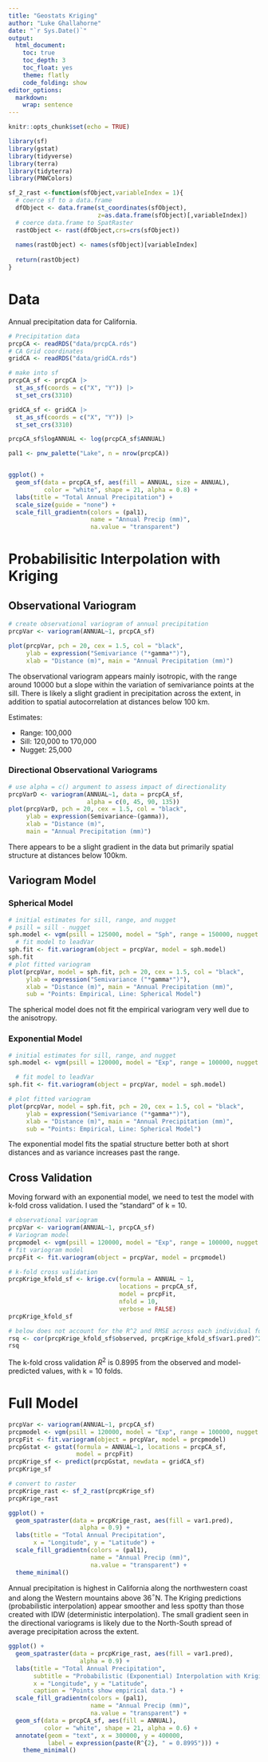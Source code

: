 ```yaml
---
title: "Geostats Kriging"
author: "Luke Ghallahorne"
date: "`r Sys.Date()`"
output: 
  html_document:
    toc: true
    toc_depth: 3
    toc_float: yes
    theme: flatly
    code_folding: show
editor_options: 
  markdown: 
    wrap: sentence
---
```


```r
knitr::opts_chunk$set(echo = TRUE)
```

```r
library(sf)
library(gstat)
library(tidyverse)
library(terra)
library(tidyterra)
library(PNWColors)
```

```r
sf_2_rast <-function(sfObject,variableIndex = 1){
  # coerce sf to a data.frame
  dfObject <- data.frame(st_coordinates(sfObject),
                         z=as.data.frame(sfObject)[,variableIndex])
  # coerce data.frame to SpatRaster
  rastObject <- rast(dfObject,crs=crs(sfObject))
  
  names(rastObject) <- names(sfObject)[variableIndex]
  
  return(rastObject)
}
```


# Data
Annual precipitation data for California.
```r
# Precipitation data
prcpCA <- readRDS("data/prcpCA.rds")
# CA Grid coordinates
gridCA <- readRDS("data/gridCA.rds")

# make into sf
prcpCA_sf <- prcpCA |>
  st_as_sf(coords = c("X", "Y")) |>
  st_set_crs(3310)

gridCA_sf <- gridCA |>
  st_as_sf(coords = c("X", "Y")) |>
  st_set_crs(3310)

prcpCA_sf$logANNUAL <- log(prcpCA_sf$ANNUAL)

pal1 <- pnw_palette("Lake", n = nrow(prcpCA))


ggplot() +
  geom_sf(data = prcpCA_sf, aes(fill = ANNUAL, size = ANNUAL),
          color = "white", shape = 21, alpha = 0.8) +
  labs(title = "Total Annual Precipitation") +
  scale_size(guide = "none") +
  scale_fill_gradientn(colors = (pal1),
                       name = "Annual Precip (mm)",
                       na.value = "transparent") 
```

# Probabilisitic Interpolation with Kriging
## Observational Variogram
```r
# create observational variogram of annual precipitation
prcpVar <- variogram(ANNUAL~1, prcpCA_sf)

plot(prcpVar, pch = 20, cex = 1.5, col = "black",
     ylab = expression("Semivariance ("*gamma*")"),
     xlab = "Distance (m)", main = "Annual Precipitation (mm)")
```

The observational variogram appears mainly isotropic, with the range around 10000 but a slope within the variation of semivariance points at the sill. There is likely a slight gradient in precipitation across the extent, in addition to spatial autocorrelation at distances below 100 km.

Estimates:

- Range: 100,000
- Sill: 120,000 to 170,000
- Nugget: 25,000

### Directional Observational Variograms
```r
# use alpha = c() argument to assess impact of directionality
prcpVarD <- variogram(ANNUAL~1, data = prcpCA_sf, 
                      alpha = c(0, 45, 90, 135))
plot(prcpVarD, pch = 20, cex = 1.5, col = "black",
     ylab = expression(Semivariance~(gamma)),
     xlab = "Distance (m)",
     main = "Annual Precipitation (mm)")
```

There appears to be a slight gradient in the data but primarily spatial structure at distances below 100km.

## Variogram Model
### Spherical Model
```r
# initial estimates for sill, range, and nugget
# psill = sill - nugget
sph.model <- vgm(psill = 125000, model = "Sph", range = 150000, nugget = 25000)
  # fit model to leadVar
sph.fit <- fit.variogram(object = prcpVar, model = sph.model)
sph.fit
# plot fitted variogram
plot(prcpVar, model = sph.fit, pch = 20, cex = 1.5, col = "black",
     ylab = expression("Semivariance ("*gamma*")"),
     xlab = "Distance (m)", main = "Annual Precipitation (mm)",
     sub = "Points: Empirical, Line: Spherical Model")
```

The spherical model does not fit the empirical variogram very well due to the anisotropy.

### Exponential Model
```r
# initial estimates for sill, range, and nugget
sph.model <- vgm(psill = 120000, model = "Exp", range = 100000, nugget = 25000)

  # fit model to leadVar
sph.fit <- fit.variogram(object = prcpVar, model = sph.model)

# plot fitted variogram
plot(prcpVar, model = sph.fit, pch = 20, cex = 1.5, col = "black",
     ylab = expression("Semivariance ("*gamma*")"),
     xlab = "Distance (m)", main = "Annual Precipitation (mm)",
     sub = "Points: Empirical, Line: Spherical Model")
```

The exponential model fits the spatial structure better both at short distances and as variance increases past the range.

## Cross Validation
Moving forward with an exponential model, we need to test the model with k-fold cross validation. I used the "standard" of k = 10.

```r
# observational variogram
prcpVar <- variogram(ANNUAL~1, prcpCA_sf)
# Variogram model
prcpmodel <- vgm(psill = 120000, model = "Exp", range = 100000, nugget = 25000)
# fit variogram model
prcpFit <- fit.variogram(object = prcpVar, model = prcpmodel)

# k-fold cross validation
prcpKrige_kfold_sf <- krige.cv(formula = ANNUAL ~ 1,
                               locations = prcpCA_sf,
                               model = prcpFit,
                               nfold = 10,
                               verbose = FALSE)
prcpKrige_kfold_sf

# below does not account for the R^2 and RMSE across each individual fold - need to pull predicted values from each fold separately
rsq <- cor(prcpKrige_kfold_sf$observed, prcpKrige_kfold_sf$var1.pred)^2
rsq
```

The k-fold cross validation $R^2$ is 0.8995 from the observed and model-predicted values, with k = 10 folds.

# Full Model

```r
prcpVar <- variogram(ANNUAL~1, prcpCA_sf)
prcpmodel <- vgm(psill = 120000, model = "Exp", range = 100000, nugget = 25000)
prcpFit <- fit.variogram(object = prcpVar, model = prcpmodel)
prcpGstat <- gstat(formula = ANNUAL~1, locations = prcpCA_sf, 
                   model = prcpFit)
prcpKrige_sf <- predict(prcpGstat, newdata = gridCA_sf)
prcpKrige_sf
```

```r
# convert to raster
prcpKrige_rast <- sf_2_rast(prcpKrige_sf)
prcpKrige_rast
```

```r
ggplot() +
  geom_spatraster(data = prcpKrige_rast, aes(fill = var1.pred), 
                    alpha = 0.9) +
  labs(title = "Total Annual Precipitation",
       x = "Longitude", y = "Latitude") +
  scale_fill_gradientn(colors = (pal1),
                       name = "Annual Precip (mm)",
                       na.value = "transparent") +
  theme_minimal()

```

Annual precipitation is highest in California along the northwestern coast and along the Western mountains above 36$^\circ$N. The Kriging predictions (probabilistic interpolation) appear smoother and less spotty than those created with IDW (deterministic interpolation). The small gradient seen in the directional variograms is likely due to the North-South spread of average precipitation across the extent.

```r
ggplot() +
  geom_spatraster(data = prcpKrige_rast, aes(fill = var1.pred), 
                    alpha = 0.9) +
  labs(title = "Total Annual Precipitation",
       subtitle = "Probabilistic (Exponential) Interpolation with Kriging",
       x = "Longitude", y = "Latitude",
       caption = "Points show empirical data.") +
  scale_fill_gradientn(colors = (pal1),
                       name = "Annual Precip (mm)",
                       na.value = "transparent") +
  geom_sf(data = prcpCA_sf, aes(fill = ANNUAL),
          color = "white", shape = 21, alpha = 0.6) +
  annotate(geom = "text", x = 300000, y = 400000, 
           label = expression(paste(R^{2}, " = 0.8995"))) +
    theme_minimal()



```






